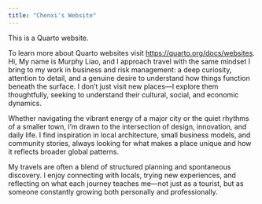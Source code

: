 ```yaml
---
title: "Chenxi's Website"
---
```


This is a Quarto website.

To learn more about Quarto websites visit <https://quarto.org/docs/websites>.
Hi, My name is Murphy Liao, and I approach travel with the same mindset I bring to my work in business and risk management: a deep curiosity, attention to detail, and a genuine desire to understand how things function beneath the surface. I don’t just visit new places—I explore them thoughtfully, seeking to understand their cultural, social, and economic dynamics.

Whether navigating the vibrant energy of a major city or the quiet rhythms of a smaller town, I’m drawn to the intersection of design, innovation, and daily life. I find inspiration in local architecture, small business models, and community stories, always looking for what makes a place unique and how it reflects broader global patterns.

My travels are often a blend of structured planning and spontaneous discovery. I enjoy connecting with locals, trying new experiences, and reflecting on what each journey teaches me—not just as a tourist, but as someone constantly growing both personally and professionally.